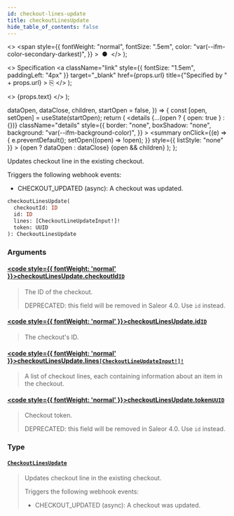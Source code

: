 ```yaml
---
id: checkout-lines-update
title: checkoutLinesUpdate
hide_table_of_contents: false
---
```


  <>
    <span
      style={{
        fontWeight: "normal",
        fontSize: ".5em",
        color: "var(--ifm-color-secondary-darkest)",
      }}
    >
      &nbsp;●&nbsp;
    </span>
  </>
);

  <>
    Specification
    <a
      className="link"
      style={{ fontSize: "1.5em", paddingLeft: "4px" }}
      target="\_blank"
      href={props.url}
      title={"Specified by " + props.url}
    >
      ⎘
    </a>
  </>
);

  <>
    <span className={props.class}>{props.text}</span>
  </>
);


  dataOpen,
  dataClose,
  children,
  startOpen = false,
}) => {
  const [open, setOpen] = useState(startOpen);
  return (
    <details
      {...(open ? { open: true } : {})}
      className="details"
      style={{
        border: "none",
        boxShadow: "none",
        background: "var(--ifm-background-color)",
      }}
    >
      <summary
        onClick={(e) => {
          e.preventDefault();
          setOpen((open) => !open);
        }}
        style={{ listStyle: "none" }}
      >
        {open ? dataOpen : dataClose}
      </summary>
      {open && children}
    </details>
  );
};

Updates checkout line in the existing checkout.

Triggers the following webhook events:

- CHECKOUT_UPDATED (async): A checkout was updated.

```graphql
checkoutLinesUpdate(
  checkoutId: ID
  id: ID
  lines: [CheckoutLineUpdateInput!]!
  token: UUID
): CheckoutLinesUpdate
```

### Arguments

#### [<code style={{ fontWeight: 'normal' }}>checkoutLinesUpdate.<b>checkoutId</b></code>](#)<Bullet />[`ID`](../../../api-storefront/miscellaneous/scalars/id) <Badge class="badge badge--secondary" text="scalar"/>

> The ID of the checkout.
>
> DEPRECATED: this field will be removed in Saleor 4.0. Use `id` instead.

#### [<code style={{ fontWeight: 'normal' }}>checkoutLinesUpdate.<b>id</b></code>](#)<Bullet />[`ID`](../../../api-storefront/miscellaneous/scalars/id) <Badge class="badge badge--secondary" text="scalar"/>

> The checkout's ID.
>
> <Badge text="Added in Saleor 3.4" class="secondary margin-bottom--sm" />

#### [<code style={{ fontWeight: 'normal' }}>checkoutLinesUpdate.<b>lines</b></code>](#)<Bullet />[`[CheckoutLineUpdateInput!]!`](../../../api-storefront/checkout/inputs/checkout-line-update-input) <Badge class="badge badge--secondary" text="non-null"/> <Badge class="badge badge--secondary" text="input"/>

> A list of checkout lines, each containing information about an item in the checkout.

#### [<code style={{ fontWeight: 'normal' }}>checkoutLinesUpdate.<b>token</b></code>](#)<Bullet />[`UUID`](../../../api-storefront/miscellaneous/scalars/uuid) <Badge class="badge badge--secondary" text="scalar"/>

> Checkout token.
>
> DEPRECATED: this field will be removed in Saleor 4.0. Use `id` instead.

### Type

#### [`CheckoutLinesUpdate`](../../../api-storefront/checkout/objects/checkout-lines-update) <Badge class="badge badge--secondary" text="object"/>

> Updates checkout line in the existing checkout.
>
> Triggers the following webhook events:
>
> - CHECKOUT_UPDATED (async): A checkout was updated.
